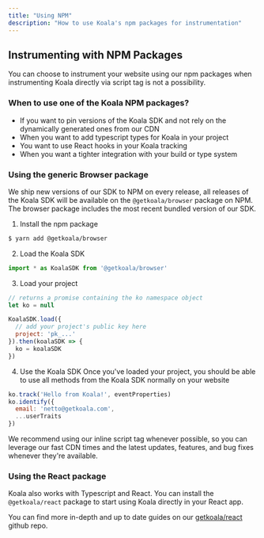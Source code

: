 ```yaml
---
title: "Using NPM"
description: "How to use Koala's npm packages for instrumentation"
---
```


## Instrumenting with NPM Packages
You can choose to instrument your website using our npm packages when instrumenting Koala directly via script tag is not a possibility.

### When to use one of the Koala NPM packages?
- If you want to pin versions of the Koala SDK and not rely on the dynamically generated ones from our CDN
- When you want to add typescript types for Koala in your project
- You want to use React hooks in your Koala tracking
- When you want a tighter integration with your build or type system


### Using the generic Browser package

We ship new versions of our SDK to NPM on every release, all releases of the Koala SDK will be available on the `@getkoala/browser` package on NPM.
The browser package includes the most recent bundled version of our SDK.

1. Install the npm package

```bash
$ yarn add @getkoala/browser
```

2. Load the Koala SDK
```javascript
import * as KoalaSDK from '@getkoala/browser'
```

3. Load your project
```javascript
// returns a promise containing the ko namespace object
let ko = null

KoalaSDK.load({
  // add your project's public key here
  project: 'pk_...'
}).then(koalaSDK => {
  ko = koalaSDK
})
```

4. Use the Koala SDK
Once you've loaded your project, you should be able to use all methods from the Koala SDK normally on your website
```javascript
ko.track('Hello from Koala!', eventProperties)
ko.identify({
  email: 'netto@getkoala.com',
  ...userTraits
})
```

<Note>
We recommend using our inline script tag whenever possible, so you can leverage our fast CDN times and the latest updates, features, and bug fixes whenever they're available.
</Note>

### Using the React package
Koala also works with Typescript and React. You can install the `@getkoala/react` package to start using Koala directly in your React app.

You can find more in-depth and up to date guides on our [getkoala/react](https://github.com/getkoala/react) github repo.